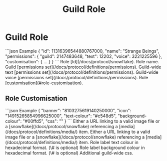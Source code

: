 ﻿---
title: Guild Role
sidebar_position: 5
---


# Guild Role


<SchemaExample path="/definitions/guild/role.json">
```json Example
{
    "id": 11316396544880767000,
    "name": "Strange Beings",
    "permissions": {
        "guild": 2147483648,
        "text": 12202,
        "voice": 3221225596
    },
    "customisation": {  ...  }
}
```
</SchemaExample>

<ParamsList>
    <Param name="id" type="integer" required>
        Role [Id](/docs/protocol/snowflake).
    </Param>
    <Param name="name" type="string" required>
        Role name.
    </Param>
    <Param name="permissions" type="object" required />
    <Param name="permissions.guild" type="integer">
        Guild [permissions set](/docs/protocol/definitions/permissions).
    </Param>
    <Param name="permissions.text" type="integer">
        Guild-wide text [permissions set](/docs/protocol/definitions/permissions).
    </Param>
    <Param name="permissions.voice" type="integer">
        Guild-wide voice [permissions set](/docs/protocol/definitions/permissions).
    </Param>
    <Param name="customisation" type="object">
        Role [customisation](#role-customisation).
    </Param>
</ParamsList>

## Role Customisation

<SchemaExample path="/definitions/guild/role-customisation.json">
```json Example
{
    "banner": "8103275619140250000",
    "icon": "14915265854996625000",
    "text-colour": "#c548d5",
    "background-colour": "#00ffd5",
    "css": ""
}
```
</SchemaExample>

<ParamsList>
    <Param name="banner" type="string">
        Either a URL linking to a valid image file or a [snowflake](/docs/protocol/snowflake) referencing a [media](/docs/protocol/definitions/media/) item.
    </Param>
    <Param name="icon" type="string">
        Either a URL linking to a valid image file or a [snowflake](/docs/protocol/snowflake) referencing a [media](/docs/protocol/definitions/media/) item.
    </Param>
    <Param name="text-colour" type="string">
        Role label text colour in hexadecimal format. (\# is optional)
    </Param>
    <Param name="background-colour" type="string">
        Role label background colour in hexadecimal format. (\# is optional)
    </Param>
    <Param name="css" type="string">
        Additional guild-wide css.
    </Param>
</ParamsList>


